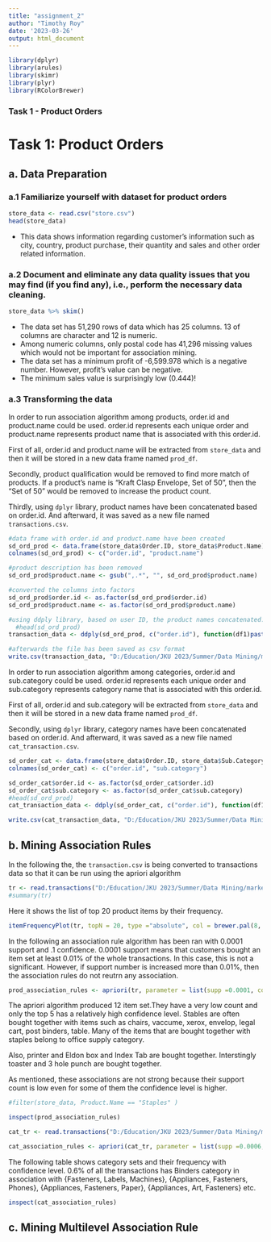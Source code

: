 ```yaml
---
title: "assignment_2"
author: "Timothy Roy"
date: '2023-03-26'
output: html_document
---
```

```r
library(dplyr)
library(arules)
library(skimr)
library(plyr)
library(RColorBrewer)

```
### Task 1 - Product Orders


# Task 1: Product Orders

## a. Data Preparation

### a.1 Familiarize yourself with dataset for product orders



```r
store_data <- read.csv("store.csv")
head(store_data)
```

* This data shows information regarding customer's information such as city, country, product purchase, their quantity and sales and other order related information.

### a.2 Document and eliminate any data quality issues that you may find (if you find any), i.e., perform the necessary data cleaning.

```r
store_data %>% skim()
```


* The data set has 51,290 rows of data which has 25 columns. 13 of columns are character and 12 is numeric.
* Among numeric columns, only postal code has 41,296 missing values which would not be important for association mining. 
* The data set has a minimum profit of -6,599.978 which is a negative number. However, profit's value can be negative. 
* The minimum sales value is surprisingly low (0.444)!


### a.3 Transforming the data 
In order to run association algorithm among products, order.id and product.name could be used. order.id represents each unique order and product.name represents product name that is associated with this order.id. 

First of all, order.id and product.name will be extracted from `store_data` and then it will be stored in a new data frame named `prod_df`. 

Secondly, product qualification would be removed to find more match of products. If a product's name is "Kraft Clasp Envelope, Set of 50", then the "Set of 50" would be removed to increase the product count. 

Thirdly, using `dplyr` library, product names have been concatenated based on order.id. And afterward, it was saved as a new file named `transactions.csv`. 

```r
#data frame with order.id and product.name have been created
sd_ord_prod <- data.frame(store_data$Order.ID, store_data$Product.Name)
colnames(sd_ord_prod) <- c("order.id", "product.name")

#product description has been removed
sd_ord_prod$product.name <- gsub(",.*", "", sd_ord_prod$product.name)

#converted the columns into factors
sd_ord_prod$order.id <- as.factor(sd_ord_prod$order.id)
sd_ord_prod$product.name <- as.factor(sd_ord_prod$product.name)

#using ddply library, based on user ID, the product names concatenated. 
  #head(sd_ord_prod)
transaction_data <- ddply(sd_ord_prod, c("order.id"), function(df1)paste(df1$product.name, collapse= ", "))

#afterwards the file has been saved as csv format
write.csv(transaction_data, "D:/Education/JKU 2023/Summer/Data Mining/market_basket_analysis/transactions.csv", quote = FALSE, row.names = FALSE)

```


In order to run association algorithm among categories, order.id and sub.category could be used. order.id represents each unique order and sub.category represents category name that is associated with this order.id. 

First of all, order.id and sub.category will be extracted from `store_data` and then it will be stored in a new data frame named `prod_df`. 

Secondly, using `dplyr` library, category names have been concatenated based on order.id. And afterward, it was saved as a new file named `cat_transaction.csv`. 


```r

sd_order_cat <- data.frame(store_data$Order.ID, store_data$Sub.Category)
colnames(sd_order_cat) <- c("order.id", "sub.category")

sd_order_cat$order.id <- as.factor(sd_order_cat$order.id)
sd_order_cat$sub.category <- as.factor(sd_order_cat$sub.category)
#head(sd_ord_prod)
cat_transaction_data <- ddply(sd_order_cat, c("order.id"), function(df1)paste(df1$sub.category, collapse= ", "))

write.csv(cat_transaction_data, "D:/Education/JKU 2023/Summer/Data Mining/market_basket_analysis/cat_transactions.csv", quote = FALSE, row.names = FALSE)
```


## b. Mining Association Rules

In the following the, the `transaction.csv` is being converted to transactions data so that it can be run using the apriori algorithm 

```r
tr <- read.transactions("D:/Education/JKU 2023/Summer/Data Mining/market_basket_analysis/transactions.csv", format ="basket", sep = ",")
#summary(tr)
```


Here it shows the list of top 20 product items by their frequency. 

```r
itemFrequencyPlot(tr, topN = 20, type ="absolute", col = brewer.pal(8, 'Pastel2'), main ="Absolute Item Frequency Plot")
```

In the following an association rule algorithm has been ran with 0.0001 support and .1 confidence. 0.0001 support means that customers bought an item set at least 0.01% of the whole transactions. In this case, this is not a significant. However, if support number is increased more than 0.01%, then the association rules do not reutrn any association. 

```r
prod_association_rules <- apriori(tr, parameter = list(supp =0.0001, conf = 0.1, maxlen = 10))


```

The apriori algorithm produced 12 item set.They have a very low count and only the top 5 has a relatively high confidence level. Stables are often bought together with items such as chairs, vaccume, xerox, envelop, legal cart, post binders, table. Many of the items that are bought together with staples belong to office supply category. 

Also, printer and Eldon box and Index Tab are bought together. Interstingly toaster and 3 hole punch are bought together. 

As mentioned, these associations are not strong because their support count is low even for some of them the confidence level is higher. 

```r
#filter(store_data, Product.Name == "Staples" )
```


```r
inspect(prod_association_rules)
```


```r
cat_tr <- read.transactions("D:/Education/JKU 2023/Summer/Data Mining/market_basket_analysis/cat_transactions.csv", format ="basket", sep = ",")
```

```r
cat_association_rules <- apriori(cat_tr, parameter = list(supp =0.0006, conf = 0.5))
```
The following table shows category sets and their frequency with confidence level. 0.6% of all the transactions has Binders category in association with  	{Fasteners, Labels, Machines}, {Appliances, Fasteners, Phones}, {Appliances, Fasteners, Paper}, {Appliances, Art, Fasteners} etc. 

```r
inspect(cat_association_rules)
```



## c. Mining Multilevel Association Rule

```r

```


